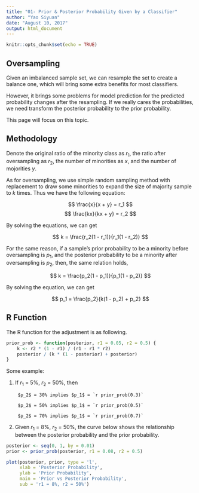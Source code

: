 ```yaml
---
title: "01- Prior & Posterior Probability Given by a Classifier"
author: "Yao Siyuan"
date: "August 10, 2017"
output: html_document
---
```


```r
knitr::opts_chunk$set(echo = TRUE)
```

## Oversampling

Given an imbalanced sample set, we can resample the set to create a balance one,
which will bring some extra benefits for most classifiers. 

However, it brings some problems for model prediction for the predicted 
probability changes after the resampling. If we really cares the probabilities,
we need transform the posterior probability to the prior probability.

This page will focus on this topic.

## Methodology

Denote the original ratio of the minority class as $r_1$, the ratio after 
oversampling as $r_2$, the number of minorities as $x$, and the number of 
mojorities $y$.

As for oversampling, we use simple random sampling method with replacement to 
draw some minorities to expand the size of majority sample to $k$ times. Thus
we have the following equation:

$$ \frac{x}{x + y} = r_1 $$
$$ \frac{kx}{kx + y} = r_2 $$

By solving the equations, we can get

$$ k = \frac{r_2(1 - r_1)}{r_1(1 - r_2)} $$

For the same reason, if a sample's prior probability to be a minority before 
oversampling is $p_1$, and the posterior probability to be a minority after
oversampling is $p_2$, then, the same relation holds,

$$ k = \frac{p_2(1 - p_1)}{p_1(1 - p_2)} $$

By solving the equation, we can get

$$ p_1 = \frac{p_2}{k(1 - p_2) + p_2} $$

## R Function

The R function for the adjustment is as following.

```r
prior_prob <- function(posterior, r1 = 0.05, r2 = 0.5) {
    k <- r2 * (1 - r1) / (r1 - r1 * r2)
    posterior / (k * (1 - posterior) + posterior)
}
```

Some example:

1. If $r_1$ = 5%, $r_2$ = 50%, then

        $p_2$ = 30% implies $p_1$ = `r prior_prob(0.3)`

        $p_2$ = 50% implies $p_1$ = `r prior_prob(0.5)`

        $p_2$ = 70% implies $p_1$ = `r prior_prob(0.7)`

2. Given $r_1$ = 8%, $r_2$ = 50%, the curve below shows the relationship 
between the posterior probability and the prior probability.

```r
posterior <- seq(0, 1, by = 0.01)
prior <- prior_prob(posterior, r1 = 0.08, r2 = 0.5)

plot(posterior, prior, type = 'l',
     xlab = 'Posterior Probability',
     ylab = 'Prior Probability', 
     main = 'Prior vs Posterior Probability',
     sub = 'r1 = 8%, r2 = 50%')
```

